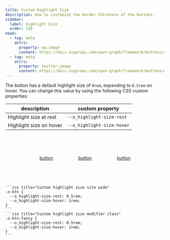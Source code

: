 ```yaml
---
title: Custom Highlight Size
description: How to customize the border thickness of the buttons.
sidebar:
  label: Highlight Size
  order: 130
head:
  - tag: meta
    attrs:
      property: og:image
      content: https://docs.oxyprops.com/open-graph/framework/buttons/custom-highlight-size.png
  - tag: meta
    attrs:
      property: twitter:image
      content: https://docs.oxyprops.com/open-graph/framework/buttons/custom-highlight-size.png
---
```



The button has a default highlight size of `0rem`, expanding to `0.5rem` on hover. You can change this value by using the following CSS custom properties:

| description             | custom property                                                                             |
| ----------------------- | ------------------------------------------------------------------------------------------- |
| Highlight size at rest  | <ClipboardCopy value="--o_highlight-size-rest:">`--o_highlight-size-rest`</ClipboardCopy>   |
| Highlight size on hover | <ClipboardCopy value="--o_highlight-size-hover:">`--o_highlight-size-hover`</ClipboardCopy> |

<div style="display: flex; flex-wrap: wrap; column-gap:5rem;row-gap:1rem; width:100%; justify-content: center; align-items: center;padding-block: 4rem;">
    <a href="#custom-highlight-size" class="o-btn o-btn-links" style="--o_ink-shadow-light: none; --o_highlight-size-rest: 0rem;--o_highlight-size-hover: 4rem;"><span>button</span></a>
    <a href="#custom-highlight-size" class="o-btn o-btn-links" style="--o_ink-shadow-light: none; --o_highlight-size-rest: 0.25rem;--o_highlight-size-hover: 0.75rem;"><span>button</span></a>
    <a href="#custom-highlight-size" class="o-btn o-btn-links" style="--o_ink-shadow-light: none; --o_highlight-size-rest: 0.5rem;--o_highlight-size-hover: 1rem;"><span>button</span></a>
</div>
    
    ```css title="Custom highlight size site wide"  
    .o-btn {
      --o_highlight-size-rest: 0.5rem;
      --o_highlight-size-hover: 1rem;
    }
    ```
    ```css title="Custom highlight size modifier class"
    .o-btn-fancy {
      --o_highlight-size-rest: 0.5rem;
      --o_highlight-size-hover: 1rem;
    }
    ```
